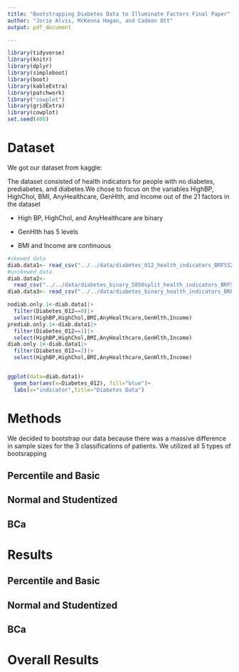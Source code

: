 ```yaml
---
title: "Bootstrapping Diabetes Data to Illuminate Factors Final Paper"
author: "Jorie Alvis, McKenna Hogan, and Cadeon Ott"
output: pdf_document

---
```


```r
library(tidyverse)
library(knitr)
library(dplyr)
library(simpleboot)
library(boot) 
library(kableExtra)
library(patchwork)
library("cowplot")
library(gridExtra)
library(cowplot)
set.seed(400)
```


# Dataset

We got our dataset from kaggle:

The dataset consisted of health indicators for people with no diabetes, prediabetes, and diabetes.We chose to focus on the variables HighBP, HighChol, BMI, AnyHealthcare, GenHlth, and Income out of the 21 factors in the dataset

 - High BP, HighChol, and AnyHealthcare are binary
 
 - GenHlth has 5 levels
 
 - BMI and Income are continuous 

```r
#skewed data
diab.data1<- read_csv("../../data/diabetes_012_health_indicators_BRFSS2015.csv")
#unskewed data
diab.data2<- 
  read_csv("../../data/diabetes_binary_5050split_health_indicators_BRFSS2015.csv")
diab.data3<- read_csv("../../data/diabetes_binary_health_indicators_BRFSS2015.csv")

nodiab.only.1<-diab.data1|>
  filter(Diabetes_012==0)|>
  select(HighBP,HighChol,BMI,AnyHealthcare,GenHlth,Income)
prediab.only.1<-diab.data1|>
  filter(Diabetes_012==1)|>
  select(HighBP,HighChol,BMI,AnyHealthcare,GenHlth,Income)
diab.only.1<-diab.data1|>
  filter(Diabetes_012==2)|>
  select(HighBP,HighChol,BMI,AnyHealthcare,GenHlth,Income)
```

<div style="float: right">
```r
ggplot(data=diab.data1)+
  geom_bar(aes(x=Diabetes_012), fill="blue")+
  labs(x="indicator",title="Diabetes Data")
```

# Methods

We decided to bootstrap our data because there was a massive difference in sample sizes for the 3 classifications of patients. We utilized all 5 types of bootsrapping

## Percentile and Basic

## Normal and Studentized

## BCa

# Results

## Percentile and Basic

## Normal and Studentized

## BCa

# Overall Results